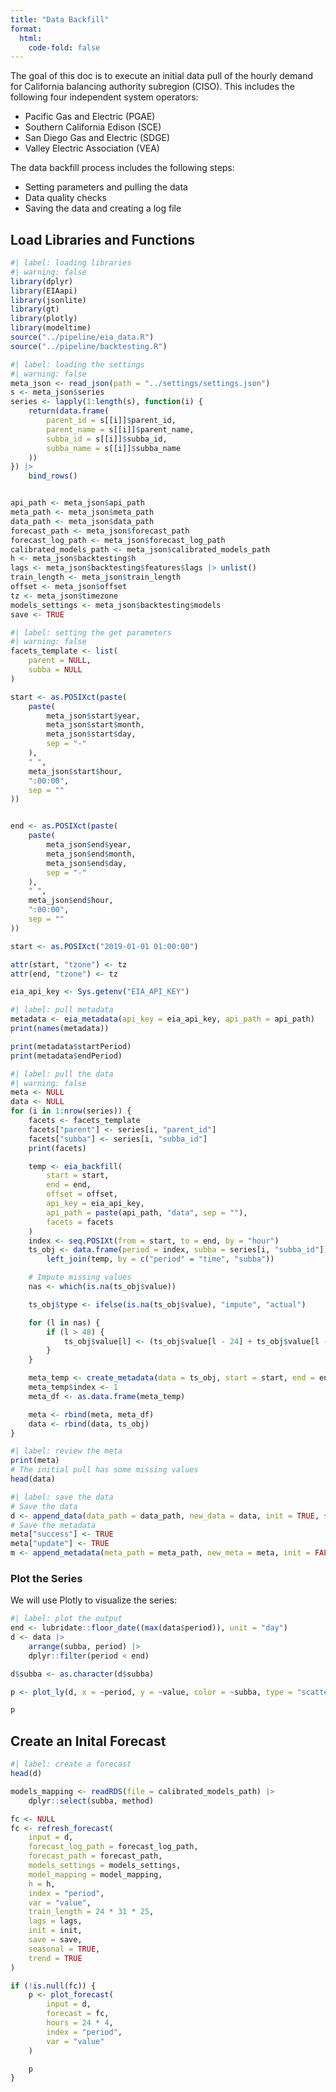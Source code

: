 ```yaml
---
title: "Data Backfill"
format:
  html:
    code-fold: false
---
```



The goal of this doc is to execute an initial data pull of the hourly demand for California balancing authority subregion (CISO). This includes the following four independent system operators:

- Pacific Gas and Electric (PGAE)
- Southern California Edison (SCE)
- San Diego Gas and Electric (SDGE)
- Valley Electric Association (VEA)

The data backfill process includes the following steps:

- Setting parameters and pulling the data
- Data quality checks
- Saving the data and creating a log file

## Load Libraries and Functions

```r
#| label: loading libraries
#| warning: false
library(dplyr)
library(EIAapi)
library(jsonlite)
library(gt)
library(plotly)
library(modeltime)
source("../pipeline/eia_data.R")
source("../pipeline/backtesting.R")
```


```r
#| label: loading the settings
#| warning: false
meta_json <- read_json(path = "../settings/settings.json")
s <- meta_json$series
series <- lapply(1:length(s), function(i) {
    return(data.frame(
        parent_id = s[[i]]$parent_id,
        parent_name = s[[i]]$parent_name,
        subba_id = s[[i]]$subba_id,
        subba_name = s[[i]]$subba_name
    ))
}) |>
    bind_rows()


api_path <- meta_json$api_path
meta_path <- meta_json$meta_path
data_path <- meta_json$data_path
forecast_path <- meta_json$forecast_path
forecast_log_path <- meta_json$forecast_log_path
calibrated_models_path <- meta_json$calibrated_models_path
h <- meta_json$backtesting$h
lags <- meta_json$backtesting$features$lags |> unlist()
train_length <- meta_json$train_length
offset <- meta_json$offset
tz <- meta_json$timezone
models_settings <- meta_json$backtesting$models
save <- TRUE
```


```r
#| label: setting the get parameters
#| warning: false
facets_template <- list(
    parent = NULL,
    subba = NULL
)

start <- as.POSIXct(paste(
    paste(
        meta_json$start$year,
        meta_json$start$month,
        meta_json$start$day,
        sep = "-"
    ),
    " ",
    meta_json$start$hour,
    ":00:00",
    sep = ""
))


end <- as.POSIXct(paste(
    paste(
        meta_json$end$year,
        meta_json$end$month,
        meta_json$end$day,
        sep = "-"
    ),
    " ",
    meta_json$end$hour,
    ":00:00",
    sep = ""
))

start <- as.POSIXct("2019-01-01 01:00:00")

attr(start, "tzone") <- tz
attr(end, "tzone") <- tz

eia_api_key <- Sys.getenv("EIA_API_KEY")
```


```r
#| label: pull metadata
metadata <- eia_metadata(api_key = eia_api_key, api_path = api_path)
print(names(metadata))

print(metadata$startPeriod)
print(metadata$endPeriod)

```


```r
#| label: pull the data
#| warning: false
meta <- NULL
data <- NULL
for (i in 1:nrow(series)) {
    facets <- facets_template
    facets["parent"] <- series[i, "parent_id"]
    facets["subba"] <- series[i, "subba_id"]
    print(facets)

    temp <- eia_backfill(
        start = start,
        end = end,
        offset = offset,
        api_key = eia_api_key,
        api_path = paste(api_path, "data", sep = ""),
        facets = facets
    )
    index <- seq.POSIXt(from = start, to = end, by = "hour")
    ts_obj <- data.frame(period = index, subba = series[i, "subba_id"]) |>
        left_join(temp, by = c("period" = "time", "subba"))

    # Impute missing values
    nas <- which(is.na(ts_obj$value))

    ts_obj$type <- ifelse(is.na(ts_obj$value), "impute", "actual")

    for (l in nas) {
        if (l > 48) {
            ts_obj$value[l] <- (ts_obj$value[l - 24] + ts_obj$value[l - 48]) / 2
        }
    }

    meta_temp <- create_metadata(data = ts_obj, start = start, end = end, type = "backfill")
    meta_temp$index <- 1
    meta_df <- as.data.frame(meta_temp)

    meta <- rbind(meta, meta_df)
    data <- rbind(data, ts_obj)
}

```


```r
#| label: review the meta
print(meta)
# The initial pull has some missing values
head(data)
```



```r
#| label: save the data
# Save the data
d <- append_data(data_path = data_path, new_data = data, init = TRUE, save = TRUE)
# Save the metadata
meta["success"] <- TRUE
meta["update"] <- TRUE
m <- append_metadata(meta_path = meta_path, new_meta = meta, init = FALSE, save = TRUE)
```


### Plot the Series

We will use Plotly to visualize the series:

```r
#| label: plot the output
end <- lubridate::floor_date((max(data$period)), unit = "day")
d <- data |>
    arrange(subba, period) |>
    dplyr::filter(period < end)

d$subba <- as.character(d$subba)

p <- plot_ly(d, x = ~period, y = ~value, color = ~subba, type = "scatter", mode = "lines")

p
```


## Create an Inital Forecast

```r
#| label: create a forecast
head(d)

models_mapping <- readRDS(file = calibrated_models_path) |>
    dplyr::select(subba, method)

fc <- NULL
fc <- refresh_forecast(
    input = d,
    forecast_log_path = forecast_log_path,
    forecast_path = forecast_path,
    models_settings = models_settings,
    model_mapping = model_mapping,
    h = h,
    index = "period",
    var = "value",
    train_length = 24 * 31 * 25,
    lags = lags,
    init = init,
    save = save,
    seasonal = TRUE,
    trend = TRUE
)

if (!is.null(fc)) {
    p <- plot_forecast(
        input = d,
        forecast = fc,
        hours = 24 * 4,
        index = "period",
        var = "value"
    )

    p
}

```
